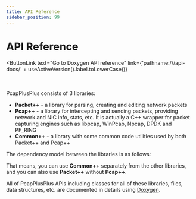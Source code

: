 ```yaml
---
title: API Reference
sidebar_position: 99
---
```


# API Reference


<ButtonLink
  text="Go to Doxygen API reference"
  link={'pathname:///api-docs/' + useActiveVersion().label.toLowerCase()}
></ButtonLink>
<br />
<br />
PcapPlusPlus consists of 3 libraries:

- **Packet++** - a library for parsing, creating and editing network packets
- **Pcap++** - a library for intercepting and sending packets, providing network and NIC info, stats, etc. It is actually a C++ wrapper for packet capturing engines such as libpcap, WinPcap, Npcap, DPDK and PF_RING
- **Common++** - a library with some common code utilities used by both Packet++ and Pcap++

The dependency model between the libraries is as follows:

<ThemedImageWithBaseUrl
  srcLight="/api-docs/libraries-light.svg"
  srcDark="/api-docs/libraries-dark.svg"
/>

That means, you can use **Common++** separately from the other libraries, and you can also use **Packet++** without **Pcap++**.

All of PcapPlusPlus APIs including classes for all of these libraries, files, data structures, etc. are documented in details using [Doxygen](http://www.doxygen.nl/).
